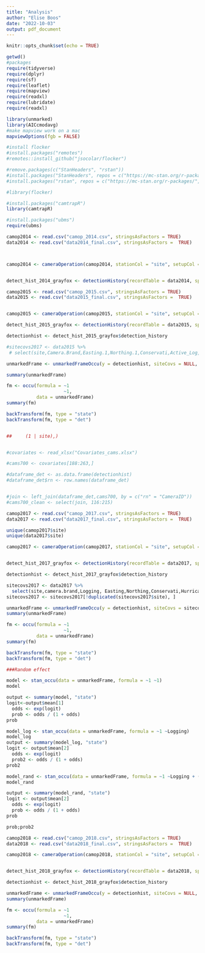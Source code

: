 ```yaml
---
title: "Analysis"
author: "Elise Boos"
date: "2022-10-03"
output: pdf_document
---
```


```r
knitr::opts_chunk$set(echo = TRUE)
```

```r
getwd()
#packages
require(tidyverse)
require(dplyr)
require(sf)
require(leaflet)
require(mapview)
require(readxl)
require(lubridate)
require(readxl)

library(unmarked)
library(AICcmodavg)
#make mapview work on a mac
mapviewOptions(fgb = FALSE)

#install flocker
#install.packages("remotes")
#remotes::install_github("jsocolar/flocker")

#remove.packages(c("StanHeaders", "rstan"))
#install.packages("StanHeaders", repos = c("https://mc-stan.org/r-packages/", getOption("repos")))
#install.packages("rstan", repos = c("https://mc-stan.org/r-packages/", getOption("repos")))

#library(flocker)

#install.packages("camtrapR")
library(camtrapR)

#install.packages("ubms")
require(ubms)
```

```r
camop2014 <- read.csv("camop_2014.csv", stringsAsFactors = TRUE)
data2014 <- read.csv("data2014_final.csv", stringsAsFactors =  TRUE)



camop2014 <- cameraOperation(camop2014, stationCol = "site", setupCol = "Date_Place", retrievalCol = "Last_Record_clean", occasionStartTime = 0 , dateFormat = "%Y-%m-%d", writecsv = FALSE)


detect_hist_2014_grayfox <- detectionHistory(recordTable = data2014, species = "Gray Fox", camOp= camop2014, output = "binary", stationCol = "site", speciesCol = "Species", day1 ="station", recordDateTimeCol = "date_time_obs", recordDateTimeFormat =  "%Y-%m-%d %H.%M", timeZone = "UTC", occasionLength = 1, includeEffort = TRUE, scaleEffort = FALSE, writecsv = FALSE)


```


```r

camop2015 <- read.csv("camop_2015.csv", stringsAsFactors = TRUE)
data2015 <- read.csv("data2015_final.csv", stringsAsFactors =  TRUE)


camop2015 <- cameraOperation(camop2015, stationCol = "site", setupCol = "Date_Place", retrievalCol = "Last.Record", occasionStartTime = 0 , dateFormat = "%Y-%m-%d", writecsv = FALSE)

detect_hist_2015_grayfox <- detectionHistory(recordTable = data2015, species = "Gray Fox", camOp= camop2015, output = "binary", stationCol = "site", speciesCol = "Species", day1 ="station", recordDateTimeCol = "date_time_obs", recordDateTimeFormat =  "%Y-%m-%d %H.%M", timeZone = "UTC", occasionLength = 1, includeEffort = TRUE, scaleEffort = FALSE, writecsv = FALSE)

detectionhist <- detect_hist_2015_grayfox$detection_history
```

```r
#sitecovs2017 <- data2015 %>%
 # select(site,Camera.Brand,Easting.1,Northing.1,Conservati,Active_Log,Hurricane,Fire_Damag,Landscape)

unmarkedFrame <- unmarkedFrameOccu(y = detectionhist, siteCovs = NULL, obsCovs = NULL)

summary(unmarkedFrame)

fm <- occu(formula = ~1
                     ~1,
           data = unmarkedFrame)
summary(fm)

backTransform(fm, type = "state")
backTransform(fm, type = "det")


##     (1 | site),)


#covariates <- read_xlsx("Covariates_cams.xlsx")

#cams700 <- covariates[188:263,]

#dataframe_det <- as.data.frame(detectionhist)
#dataframe_det$rn <- row.names(dataframe_det)


#join <- left_join(dataframe_det,cams700, by = c("rn" = "CameraID"))
#cams700_clean <- select(join, 116:215)
```

```r
camop2017 <- read.csv("camop_2017.csv", stringsAsFactors = TRUE)
data2017 <- read.csv("data2017_final.csv", stringsAsFactors =  TRUE)

unique(camop2017$site)
unique(data2017$site)

camop2017 <- cameraOperation(camop2017, stationCol = "site", setupCol = "First_Obs", retrievalCol = "Last.Record_clean", occasionStartTime = 0 , dateFormat = "%Y-%m-%d", writecsv = FALSE)


detect_hist_2017_grayfox <- detectionHistory(recordTable = data2017, species = "Gray Fox", camOp= camop2017, output = "binary", stationCol = "site", speciesCol = "species.name", day1 ="station", recordDateTimeCol = "date_time_obs", recordDateTimeFormat =  "%Y-%m-%d %H.%M", timeZone = "UTC", occasionLength = 1, includeEffort = TRUE, scaleEffort = FALSE, writecsv = FALSE)

detectionhist <- detect_hist_2017_grayfox$detection_history

```

```r

sitecovs2017 <- data2017 %>%
  select(site,camera.brand,Logging, Easting,Northing,Conservati,Hurricane,Fire_Damag,Landscape)
sitecovs2017 <- sitecovs2017[!duplicated(sitecovs2017$site), ]

unmarkedFrame <- unmarkedFrameOccu(y = detectionhist, siteCovs = sitecovs2017, obsCovs = NULL)
summary(unmarkedFrame)

fm <- occu(formula = ~1
                     ~1,
           data = unmarkedFrame)
summary(fm)

backTransform(fm, type = "state")
backTransform(fm, type = "det")

###Random effect

model <- stan_occu(data = unmarkedFrame, formula = ~1 ~1)
model

output <- summary(model, "state")
logit<-output$mean[1]
  odds <- exp(logit)
  prob <- odds / (1 + odds)
prob

model_log <- stan_occu(data = unmarkedFrame, formula = ~1 ~Logging)
model_log
output <- summary(model_log, "state")
logit <- output$mean[2]
  odds <- exp(logit)
  prob2 <- odds / (1 + odds)
prob2

model_rand <- stan_occu(data = unmarkedFrame, formula = ~1 ~Logging + (1|site))
model_rand

output <- summary(model_rand, "state")
logit <- output$mean[2]
  odds <- exp(logit)
  prob <- odds / (1 + odds)
prob

prob;prob2
```


```r
camop2018 <- read.csv("camop_2018.csv", stringsAsFactors = TRUE)
data2018 <- read.csv("data2018_final.csv", stringsAsFactors =  TRUE)

camop2018 <- cameraOperation(camop2018, stationCol = "site", setupCol = "First_Obs", retrievalCol = "Last.Record_clean", occasionStartTime = 0 , dateFormat = "%Y-%m-%d", writecsv = FALSE)


detect_hist_2018_grayfox <- detectionHistory(recordTable = data2018, species = "Gray Fox", camOp= camop2018, output = "binary", stationCol = "site", speciesCol = "species.name", day1 ="station", recordDateTimeCol = "date_time_obs", recordDateTimeFormat =  "%Y-%m-%d %H.%M", timeZone = "UTC", occasionLength = 1, includeEffort = TRUE, scaleEffort = FALSE, writecsv = FALSE)

detectionhist <- detect_hist_2018_grayfox$detection_history
```

```r
unmarkedFrame <- unmarkedFrameOccu(y = detectionhist, siteCovs = NULL, obsCovs = NULL)
summary(unmarkedFrame)

fm <- occu(formula = ~1
                     ~1,
           data = unmarkedFrame)
summary(fm)

backTransform(fm, type = "state")
backTransform(fm, type = "det")

```

